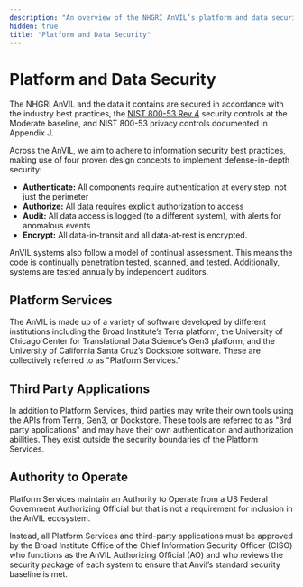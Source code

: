 ```yaml
---
description: "An overview of the NHGRI AnVIL’s platform and data security governance model."
hidden: true
title: "Platform and Data Security"
---
```


# Platform and Data Security

The NHGRI AnVIL and the data it contains are secured in accordance with the industry best practices, the [NIST 800-53 Rev 4](https://nvlpubs.nist.gov/nistpubs/SpecialPublications/NIST.SP.800-53r4.pdf) security controls at the Moderate baseline, and NIST 800-53 privacy controls documented in Appendix J.

Across the AnVIL, we aim to adhere to information security best practices, making use of four proven design concepts to implement defense-in-depth security:

- **Authenticate:** All components require authentication at every step, not just the perimeter
- **Authorize:** All data requires explicit authorization to access
- **Audit:** All data access is logged (to a different system), with alerts for anomalous events
- **Encrypt:** All data-in-transit and all data-at-rest is encrypted.

AnVIL systems also follow a model of continual assessment. This means the code is continually penetration tested, scanned, and tested. Additionally, systems are tested annually by independent auditors.

## Platform Services

The AnVIL is made up of a variety of software developed by different institutions including the Broad Institute’s Terra platform, the University of Chicago Center for Translational Data Science’s Gen3 platform, and the University of California Santa Cruz’s Dockstore software. These are collectively referred to as "Platform Services."

## Third Party Applications

In addition to Platform Services, third parties may write their own tools using the APIs from Terra, Gen3, or Dockstore. These tools are referred to as "3rd party applications" and may have their own authentication and authorization abilities. They exist outside the security boundaries of the Platform Services.

## Authority to Operate

Platform Services maintain an Authority to Operate from a US Federal Government Authorizing Official but that is not a requirement for inclusion in the AnVIL ecosystem.

Instead, all Platform Services and third-party applications must be approved by the Broad Institute Office of the Chief Information Security Officer (CISO) who functions as the AnVIL Authorizing Official (AO) and who reviews the security package of each system to ensure that Anvil’s standard security baseline is met.
